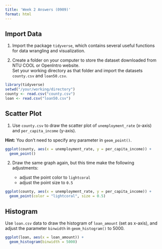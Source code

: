 ```yaml
---
title: 'Week 2 Answers (0909)'
format: html
---
```


## Import Data

1. Import the package `tidyverse`, which contains several useful functions for data wrangling and visualization.

2. Create a folder on your computer to store the dataset downloaded from NTU COOL or OpenIntro website.  
   Set your working directory as that folder and import the datasets `county.csv` and `loan50.csv`.
   
``` r
library(tidyverse)
setwd("/your/working/directory")
county <- read.csv("county.csv")
loan <- read.csv("loan50.csv")
```


## Scatter Plot

1. Use `county.csv` to draw the scatter plot of `unemployment_rate` (x-axis) and `per_capita_income` (y-axis).

::: callout-tip
**Hint:** You don’t need to specify any parameter in `geom_point()`.
:::

``` r
ggplot(county, aes(x = unemployment_rate, y = per_capita_income)) + 
  geom_point()
```

2. Draw the same graph again, but this time make the following adjustments:

   - adjust the point color to `lightcoral`
   - adjust the point size to `0.5`
   
``` r
ggplot(county, aes(x = unemployment_rate, y = per_capita_income)) + 
  geom_point(color = "lightcoral", size = 0.5)
```

  
## Histogram

Use `loan.csv` data to draw the histogram of `loan_amount` (set as x-axis), and adjust the parameter `binwidth` in `geom_histogram()` to 5000.

``` r
ggplot(loan, aes(x = loan_amount)) +
  geom_histogram(binwidth = 5000)
```


